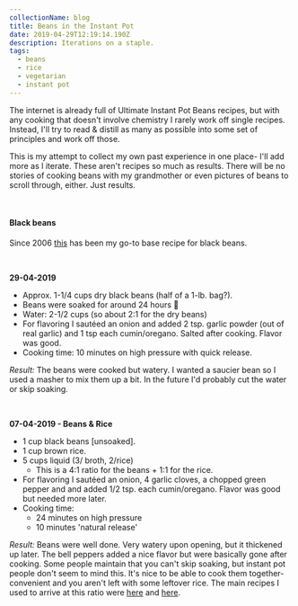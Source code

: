 ```yaml
---
collectionName: blog
title: Beans in the Instant Pot
date: 2019-04-29T12:19:14.190Z
description: Iterations on a staple.
tags:
  - beans
  - rice
  - vegetarian
  - instant pot
---
```


The internet is already full of Ultimate Instant Pot Beans recipes, but with any
cooking that doesn't involve chemistry I rarely work off single recipes.
Instead, I'll try to read & distill as many as possible into some set of
principles and work off those.

This is my attempt to collect my own past experience in one place- I'll add more
as I iterate. These aren't recipes so much as results. There will be no stories
of cooking beans with my grandmother or even pictures of beans to scroll
through, either. Just results.

<br />

#### Black beans

Since 2006 [this](http://vegweb.com/recipes/black-beans-rice-cuban-style) has
been my go-to base recipe for black beans.

<br />

**29-04-2019**

- Approx. 1-1/4 cups dry black beans (half of a 1-lb. bag?).
- Beans were soaked for around 24 hours 😬
- Water: 2-1/2 cups (so about 2:1 for the dry beans)
- For flavoring I sautéed an onion and added 2 tsp. garlic powder (out of real
  garlic) and 1 tsp each cumin/oregano. Salted after cooking. Flavor was good.
- Cooking time: 10 minutes on high pressure with quick release.

_Result:_ The beans were cooked but watery. I wanted a saucier bean so I used a
masher to mix them up a bit. In the future I'd probably cut the water or skip
soaking.

<br />

**07-04-2019 - Beans & Rice**

- 1 cup black beans [unsoaked].
- 1 cup brown rice.
- 5 cups liquid (3/ broth, 2/rice)
  - This is a 4:1 ratio for the beans + 1:1 for the rice.
- For flavoring I sautéed an onion, 4 garlic cloves, a chopped green pepper and
  and added 1/2 tsp. each cumin/oregano. Flavor was good but needed more later.
- Cooking time:
  - 24 minutes on high pressure
  - 10 minutes 'natural release'

_Result:_ Beans were well done. Very watery upon opening, but it thickened up
later. The bell peppers added a nice flavor but were basically gone after
cooking. Some people maintain that you can't skip soaking, but instant pot
people don't seem to mind this. It's nice to be able to cook them together-
convenient and you aren't left with some leftover rice. The main recipes I used
to arrive at this ratio were
[here](https://frommybowl.com/instant-pot-rice-beans/) and
[here](https://myplantbasedfamily.com/2016/08/10/instant-pot-black-beans-rice/).
